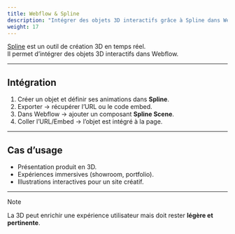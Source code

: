 ```yaml
---
title: Webflow & Spline
description: "Intégrer des objets 3D interactifs grâce à Spline dans Webflow."
weight: 17
---
```


[Spline](https://spline.design) est un outil de création 3D en temps réel.  
Il permet d’intégrer des objets 3D interactifs dans Webflow.

---

## Intégration

1. Créer un objet et définir ses animations dans **Spline**.  
2. Exporter → récupérer l’URL ou le code embed.  
3. Dans Webflow → ajouter un composant **Spline Scene**.  
4. Coller l’URL/Embed → l’objet est intégré à la page.

---

## Cas d’usage

- Présentation produit en 3D.  
- Expériences immersives (showroom, portfolio).  
- Illustrations interactives pour un site créatif.

---

> [!NOTE]  
> La 3D peut enrichir une expérience utilisateur mais doit rester **légère et pertinente**.
